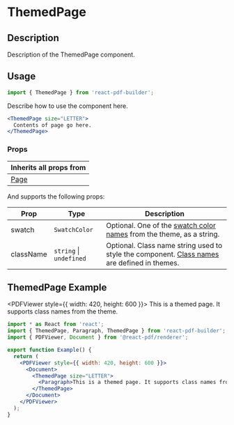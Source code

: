 


<Meta title="Documentation/Components/Basics/ThemedPage" />

<h1>ThemedPage</h1>

## Description

Description of the ThemedPage component.

## Usage

```jsx
import { ThemedPage } from 'react-pdf-builder';
```

Describe how to use the component here.

```jsx
<ThemedPage size="LETTER">
  Contents of page go here.
</ThemedPage>
```

### Props

| Inherits all props from                       |
| --------------------------------------------- |
| [Page](https://react-pdf.org/components#page) |

And supports the following props:

| Prop      | Type                        | Description                                                                                                                                                                                       |
| --------- | --------------------------- | ------------------------------------------------------------------------------------------------------------------------------------------------------------------------------------------------- |
| swatch    | `SwatchColor`               | Optional. One of the [swatch color names](https://justinmahar.github.io/react-pdf-builder/?path=/docs/documentation-themes--docs#swatch-colors) from the theme, as a string.                      |
| className | `string` &#124; `undefined` | Optional. Class name string used to style the component. [Class names](https://justinmahar.github.io/react-pdf-builder/?path=/docs/documentation-themes--docs#class-names) are defined in themes. |

## ThemedPage Example

<PDFViewer style={{ width: 420, height: 600 }}>
  <Document>
    <ThemedPage size="LETTER">
      <Paragraph>This is a themed page. It supports class names from the theme.</Paragraph>
    </ThemedPage>
  </Document>
</PDFViewer>

```jsx
import * as React from 'react';
import { ThemedPage, Paragraph, ThemedPage } from 'react-pdf-builder';
import { PDFViewer, Document } from '@react-pdf/renderer';

export function Example() {
  return (
    <PDFViewer style={{ width: 420, height: 600 }}>
      <Document>
        <ThemedPage size="LETTER">
          <Paragraph>This is a themed page. It supports class names from the theme.</Paragraph>
        </ThemedPage>
      </Document>
    </PDFViewer>
  );
}
```